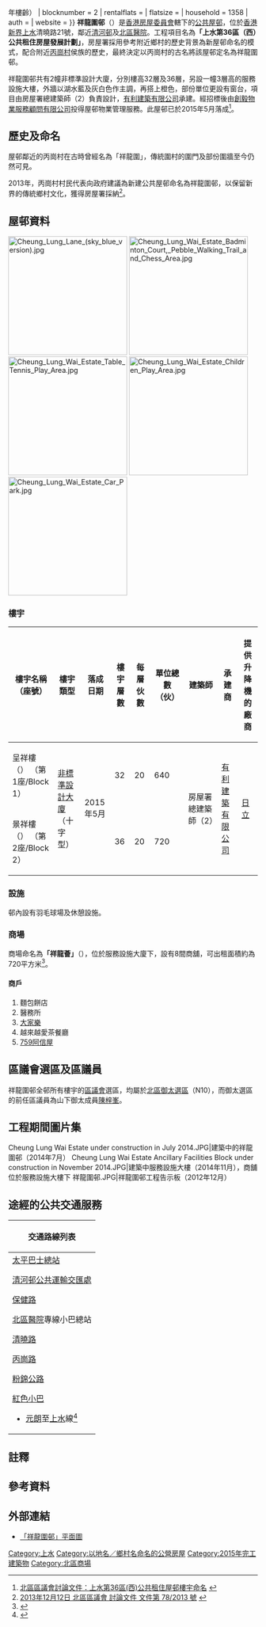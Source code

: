 {{HKPublicHousing |
| housename = 祥龍圍邨<br> Cheung Lung Wai Estate
| authority =
| photo = Cheung Lung Wai Estate (deep sky blue version).jpg
| phototitle = 
| district = 北區
| type = 1
| year = 2015年（{{#expr:{{Currentyear}} - 2015}}年樓齡）
| blocknumber = 2
| rentalflats = 
| flatsize = 
| household = 1358
| auth = 
| website =
}}
'''祥龍圍邨'''（{{lang-en|'''Cheung Lung Wai Estate'''}}）是[[香港房屋委員會|香港房屋委員會]]轄下的[[香港公共屋邨|公共屋邨]]，位於[[香港|香港]][[新界|新界]][[上水|上水]]清曉路21號，鄰近[[清河邨|清河邨]]及[[北區醫院|北區醫院]]。工程項目名為'''「上水第36區（西）公共租住房屋發展計劃」'''，房屋署採用參考附近鄉村的歷史背景為新屋邨命名的模式，配合附近[[丙崗|丙崗村]]侯族的歷史，最終決定以丙崗村的古名將該屋邨定名為祥龍圍邨{{Notetag|上水南一帶有兩個主要原居民村落，東側靠近百和路的是雞嶺村，西側靠近粉錦公路的是丙崗村，較早興建的位於上水南東部的清河邨即以雞嶺村之張氏宗祠堂聯首二字命名，而位於西側的祥龍圍邨則採用丙崗村的古名命名，以作平衡。由於丙崗村現今已不再使用「祥龍圍」之名，故此不會造成混淆}}。

祥龍圍邨共有2幢非標準設計大廈，分別樓高32層及36層，另設一幢3層高的服務設施大樓，外牆以湖水藍及灰白色作主調，再搭上橙色，部份單位更設有窗台，項目由房屋署總建築師（2）負責設計，[[有利建築有限公司|有利建築有限公司]]承建。經招標後由[[創毅物業服務顧問有限公司|創毅物業服務顧問有限公司]]投得屋邨物業管理服務。此屋邨已於2015年5月落成<ref>[http://www.districtcouncils.gov.hk/north/doc/tc/dc_meetings_doc/n_2013_078_ch.pdf 北區區議會討論文件：上水第36區(西)公共租住屋邨樓宇命名] {{webarchive|url=https://web.archive.org/web/20131213202603/http://www.districtcouncils.gov.hk/north/doc/tc/dc_meetings_doc/n_2013_078_ch.pdf |date=2013-12-13 }}</ref>。

==歷史及命名==
屋邨鄰近的丙崗村在古時曾經名為「祥龍圍」，傳統圍村的圍門及部份圍牆至今仍然可見。

2013年，丙崗村村民代表向政府建議為新建公共屋邨命名為祥龍圍邨，以保留新界的傳統鄉村文化，獲得房屋署採納<ref>[http://www.districtcouncils.gov.hk/north/doc/tc/dc_meetings_doc/n_2013_078_ch.pdf 2013年12月12日 北區區議會 討論文件 文件第 78/2013 號] {{webarchive|url=https://web.archive.org/web/20131213202603/http://www.districtcouncils.gov.hk/north/doc/tc/dc_meetings_doc/n_2013_078_ch.pdf |date=2013年12月13日 }}</ref>。

==屋邨資料==
[[File:Cheung_Lung_Lane_(sky_blue_version).jpg|240px]]
[[File:Cheung_Lung_Wai_Estate_Badminton_Court,_Pebble_Walking_Trail_and_Chess_Area.jpg|240px]]
[[File:Cheung_Lung_Wai_Estate_Table_Tennis_Play_Area.jpg|240px]]
[[File:Cheung_Lung_Wai_Estate_Children_Play_Area.jpg|240px]]
[[File:Cheung_Lung_Wai_Estate_Car_Park.jpg|240px]]
=== 樓宇 ===
{| class="wikitable" style="text-align: center"
! 樓宇名稱（座號） !! 樓宇類型 !! 落成日期!! 樓宇層數 
!每層伙數
!單位總數（伙）
!建築師
!承建商
!提供升降機的廠商
|-
| 呈祥樓（{{lang-en|Ching Cheung House}}）
（第1座/Block 1）
| rowspan="2" | [[非標準設計大廈|非標準設計大廈]]<br>（十字型）
| rowspan="2" | 2015年5月
| rowspan="1" | 32
|20
|640
| rowspan="2" |房屋署總建築師（2）
| rowspan="2" |[[有利建築有限公司|有利建築有限公司]]
| rowspan="2" |[[日立製作所|日立]]
|-
| 景祥樓（{{lang-en|King Cheung House}}）
（第2座/Block 2）
| rowspan="1" | 36
|20
|720
|}

===設施===
邨內設有羽毛球場及休憩設施。

===商場===
商場命名為'''「祥龍薈」'''（{{lang-en|Cheung Lung Lane}}），位於服務設施大廈下，設有8間商舖，可出租面積約為720平方米<ref>{{cite web | url=http://www.housingauthority.gov.hk/tc/commercial-properties/shopping-centres/shopping-centres-under-construction/index.html | title=興建中商場 | author=[[香港房屋委員會|香港房屋委員會]] | accessdate=2015-01-23 | archive-date=2021-10-06 | archive-url=https://web.archive.org/web/20211006075222/https://www.housingauthority.gov.hk/tc/commercial-properties/shopping-centres/shopping-centres-under-construction/index.html | dead-url=no }}</ref>。

====商戶====
# 麵包餅店
# 醫務所
# [[大家樂|大家樂]]
# 越來越愛茶餐廳
# [[759阿信屋|759阿信屋]]

==區議會選區及區議員==
{{Main|御太}}
祥龍圍邨全邨所有樓宇的[[香港區議會|區議會]]選區，均屬於[[北區區議會|北區]][[御太|御太選區]]（N10），而御太選區的前任區議員為山下御太成員[[陳梓峯|陳梓峯]]。

==工程期間圖片集==
<gallery>
Cheung Lung Wai Estate under construction in July 2014.JPG|建築中的祥龍圍邨（2014年7月）
Cheung Lung Wai Estate Ancillary Facilities Block under construction in November 2014.JPG|建築中服務設施大樓（2014年11月），商舖位於服務設施大樓下
祥龍圍邨.JPG|祥龍圍邨工程告示板（2012年12月）
</gallery>

==途經的公共交通服務==
{| class="mw-collapsible mw-collapsed wikitable" style="background:white; margin: 0 auto; width: auto;" 
! 交通路線列表
|-
|
;[[太平巴士總站|太平巴士總站]]
{{九龍新界巴士簡單列表|78K|273A|274|276A|278P}}
;[[清河邨公共運輸交匯處|清河邨公共運輸交匯處]]
{{九龍新界巴士簡單列表|70K|76K|270D|270P|270S|273B|273D|277E|277P}}{{新界專線小巴簡單列表|502}}
;[[保健路|保健路]]
{{九龍新界巴士簡單列表|70K|261X|270B}}{{過海隧道巴士簡單列表|978|978B}}
;[[北區醫院|北區醫院]]專線小巴總站
{{新界專線小巴簡單列表|58K|502}}
;[[清曉路|清曉路]]
{{九龍新界巴士簡單列表|70K|261X|273A|273B|273D}}{{過海隧道巴士簡單列表|978|978B}}{{大嶼山巴士簡單列表|E43}}{{新界專線小巴簡單列表|502}}
;[[丙崗路|丙崗路]]
{{新界專線小巴簡單列表|58K}}
;[[粉錦公路|粉錦公路]]
{{九龍新界巴士簡單列表|77K}}
;[[紅色小巴|紅色小巴]]
*[[元朗|元朗]]至[[上水|上水]]線<ref>{{Cite web |url=http://www.16seats.net/chi/rmb/r_n18.html |title=元朗裕景坊—上水新運里 |access-date=2016-10-09 |archive-date=2016-04-30 |archive-url=https://web.archive.org/web/20160430085930/http://www.16seats.net/chi/rmb/r_n18.html |dead-url=no }}</ref>
|}

== 註釋 ==
{{Notefoot}}

==參考資料==
{{Reflist|2}}

== 外部連結 ==
{{Commonscat|Cheung Lung Wai Estate}}
* [http://cyclub.happyhongkong.com/viewthread.php?tid=31301 「祥龍圍邨」平面圖] {{Wayback|url=http://cyclub.happyhongkong.com/viewthread.php?tid=31301 |date=20210503142740 }}
{{北區公共屋邨}}
{{香港房屋委員會商場}}
{{DEFAULTSORT: Cheung Lung Wai Estate}}
[[Category:上水|Category:上水]]
[[Category:以地名／鄉村名命名的公營房屋|Category:以地名／鄉村名命名的公營房屋]]
[[Category:2015年完工建築物|Category:2015年完工建築物]]
[[Category:北區商場|Category:北區商場]]